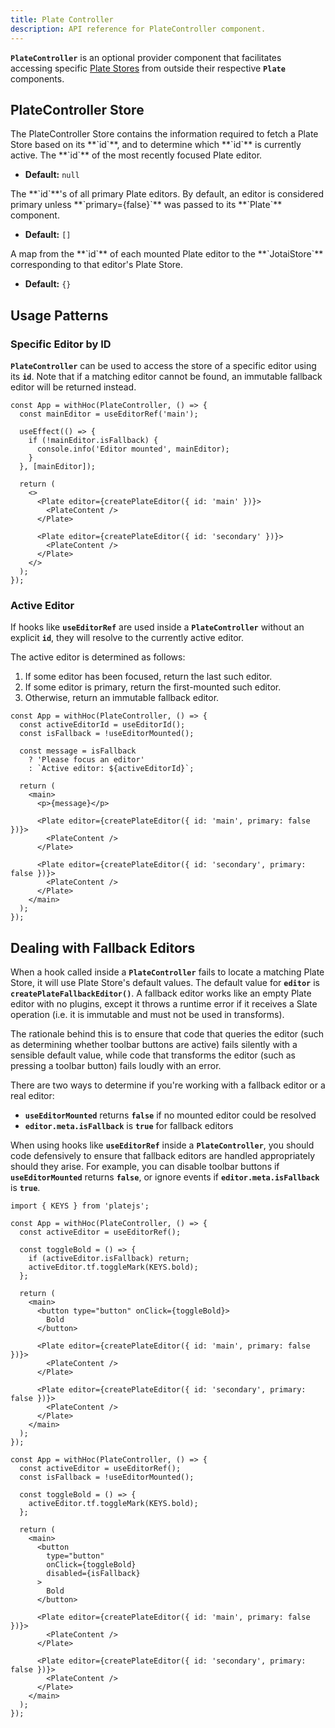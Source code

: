 ```yaml
---
title: Plate Controller
description: API reference for PlateController component.
---
```


**`PlateController`** is an optional provider component that facilitates accessing specific [Plate Stores](/docs/api/core/store) from outside their respective **`Plate`** components.

## PlateController Store

<API name="PlateController">
The PlateController Store contains the information required to fetch a Plate Store based on its **`id`**, and to determine which **`id`** is currently active.

<APIState>
<APIItem name="activeId" type="string | null">
The **`id`** of the most recently focused Plate editor.

- **Default:** `null`
</APIItem>

<APIItem name="primaryEditorIds" type="string[]">
The **`id`**'s of all primary Plate editors. By default, an editor is considered primary unless **`primary={false}`** was passed to its **`Plate`** component.

- **Default:** `[]`
</APIItem>

<APIItem name="editorStores" type="Record<string, JotaiStore | null>">
A map from the **`id`** of each mounted Plate editor to the **`JotaiStore`** corresponding to that editor's Plate Store.

- **Default:** `{}`
</APIItem>
</APIState>
</API>

## Usage Patterns

### Specific Editor by ID

**`PlateController`** can be used to access the store of a specific editor using its **`id`**. Note that if a matching editor cannot be found, an immutable fallback editor will be returned instead.

```tsx
const App = withHoc(PlateController, () => {
  const mainEditor = useEditorRef('main');
  
  useEffect(() => {
    if (!mainEditor.isFallback) {
      console.info('Editor mounted', mainEditor);
    }
  }, [mainEditor]);
  
  return (
    <>
      <Plate editor={createPlateEditor({ id: 'main' })}>
        <PlateContent />
      </Plate>
    
      <Plate editor={createPlateEditor({ id: 'secondary' })}>
        <PlateContent />
      </Plate>
    </>
  );
});
```

### Active Editor

If hooks like **`useEditorRef`** are used inside a **`PlateController`** without an explicit **`id`**, they will resolve to the currently active editor.

The active editor is determined as follows:

1. If some editor has been focused, return the last such editor.
2. If some editor is primary, return the first-mounted such editor.
3. Otherwise, return an immutable fallback editor.

```tsx
const App = withHoc(PlateController, () => {
  const activeEditorId = useEditorId();
  const isFallback = !useEditorMounted();
  
  const message = isFallback
    ? 'Please focus an editor'
    : `Active editor: ${activeEditorId}`;
  
  return (
    <main>
      <p>{message}</p>
      
      <Plate editor={createPlateEditor({ id: 'main', primary: false })}>
        <PlateContent />
      </Plate>
    
      <Plate editor={createPlateEditor({ id: 'secondary', primary: false })}>
        <PlateContent />
      </Plate>
    </main>
  );
});
```

## Dealing with Fallback Editors

When a hook called inside a **`PlateController`** fails to locate a matching Plate Store, it will use Plate Store's default values. The default value for **`editor`** is **`createPlateFallbackEditor()`**. A fallback editor works like an empty Plate editor with no plugins, except it throws a runtime error if it receives a Slate operation (i.e. it is immutable and must not be used in transforms).

The rationale behind this is to ensure that code that queries the editor (such as determining whether toolbar buttons are active) fails silently with a sensible default value, while code that transforms the editor (such as pressing a toolbar button) fails loudly with an error.

There are two ways to determine if you're working with a fallback editor or a real editor:

- **`useEditorMounted`** returns **`false`** if no mounted editor could be resolved
- **`editor.meta.isFallback`** is **`true`** for fallback editors

When using hooks like **`useEditorRef`** inside a **`PlateController`**, you should code defensively to ensure that fallback editors are handled appropriately should they arise. For example, you can disable toolbar buttons if **`useEditorMounted`** returns **`false`**, or ignore events if **`editor.meta.isFallback`** is **`true`**.

```tsx
import { KEYS } from 'platejs';

const App = withHoc(PlateController, () => {
  const activeEditor = useEditorRef();
  
  const toggleBold = () => {
    if (activeEditor.isFallback) return;
    activeEditor.tf.toggleMark(KEYS.bold);
  };
  
  return (
    <main>
      <button type="button" onClick={toggleBold}>
        Bold
      </button>
      
      <Plate editor={createPlateEditor({ id: 'main', primary: false })}>
        <PlateContent />
      </Plate>
    
      <Plate editor={createPlateEditor({ id: 'secondary', primary: false })}>
        <PlateContent />
      </Plate>
    </main>
  );
});
```

```tsx
const App = withHoc(PlateController, () => {
  const activeEditor = useEditorRef();
  const isFallback = !useEditorMounted();
  
  const toggleBold = () => {
    activeEditor.tf.toggleMark(KEYS.bold);
  };
  
  return (
    <main>
      <button
        type="button"
        onClick={toggleBold}
        disabled={isFallback}
      >
        Bold
      </button>
      
      <Plate editor={createPlateEditor({ id: 'main', primary: false })}>
        <PlateContent />
      </Plate>
    
      <Plate editor={createPlateEditor({ id: 'secondary', primary: false })}>
        <PlateContent />
      </Plate>
    </main>
  );
});
```